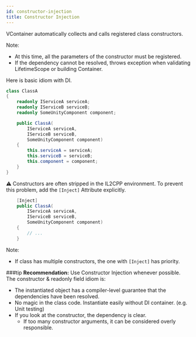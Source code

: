 ```yaml
---
id: constructor-injection
title: Constructor Injection
---
```


VContainer automatically collects and calls registered class constructors.

Note:
- At this time, all the parameters of the constructor must be registered.
- If the dependency cannot be resolved, throws exception when validating LifetimeScope or building Container.

Here is basic idiom with DI.

```csharp
class ClassA
{
    readonly IServiceA serviceA;
    readonly IServiceB serviceB;
    readonly SomeUnityComponent component;

    public ClassA(
        IServiceA serviceA,
        IServiceB serviceB,
        SomeUnityComponent component)
    {
        this.serviceA = serviceA;
        this.serviceB = serviceB;
        this.component = component;
    }
}
```

:warning: Constructors are often stripped in the IL2CPP environment.
To prevent this problem, add the `[Inject]` Attribute explicitly.

```csharp
    [Inject]
    public ClassA(
        IServiceA serviceA,
        IServiceB serviceB,
        SomeUnityComponent component)
    {
        // ...
    }
```

Note:
- If class has multiple constructors, the one with `[Inject]` has priority.

###tip
**Recommendation:**
Use Constructor Injection whenever possible.
The constructor & readonly field idiom is:
- The instantiated object has a compiler-level guarantee that the dependencies have been resolved.
- No magic in the class code. Instantiate easily without DI container. (e.g. Unit testing)
- If you look at the constructor, the dependency is clear.
  - If too many constructor arguments, it can be considered overly responsible.
###